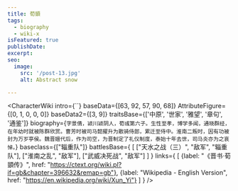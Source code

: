 ```yaml
---
title: 荀顗
tags:
  - biography
  - wiki-x
isFeatured: true
publishDate:
excerpt:
seo:
  image:
    src: '/post-13.jpg'
    alt: Abstract snow

---
```



<CharacterWiki
  intro={``}
  baseData={[63, 92, 57, 90, 68]}
  AttributeFigure={[0, 1, 0, 0, 0]}
  baseData2={[3, 9]}
  traitsBase={['中原', '世家', '雅望', '章句', '通鉴']}
  biography={`字景倩，颍川颍阴人，荀彧第六子。生性至孝，博学多闻，通晓群经，在年幼时就被陈群欣赏。曹芳时被司马懿擢升为散骑侍郎，累迁至侍中。淮南二叛时，因有功被封为万岁亭侯。魏晋嬗代后，作为司空，为晋制定了礼仪制度，泰始十年去世，司马炎亦为之哀悼。`}
  baseclass={["辎重队"]}
  battlesBase={
    [
      ["天水之战（三）", "敌军", "辎重队"],
      ["淮南之乱", "敌军"],
      ["武威决死战", "敌军"]
    ]
  }
  links={
    [
      {label: "《晋书·荀顗传》", href: "https://ctext.org/wiki.pl?if=gb&chapter=396632&remap=gb"},
      {label: "Wikipedia - English Version", href: "https://en.wikipedia.org/wiki/Xun_Yi"}
    ]
  }
/>
